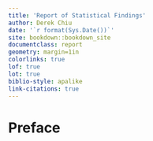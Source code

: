 ---
title: 'Report of Statistical Findings'
author: Derek Chiu
date: '`r format(Sys.Date())`'
site: bookdown::bookdown_site
documentclass: report
geometry: margin=1in
colorlinks: true
lof: true
lot: true
biblio-style: apalike
link-citations: true
---

# Preface {-}
